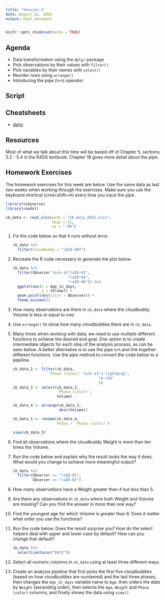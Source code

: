 ```yaml
---
title: "Session 3"
date: August 22, 2024
output: html_document
---
```



```r
knitr::opts_chunk$set(echo = TRUE)
```

## Agenda

* Data transformation using the `dplyr` package 
* Pick observations by their values with `filter()` 
* Pick variables by their names with `select()`
* Reorder rows using `arrange()`
* Introducing the pipe (`%>%`) operator
 

## Script

<!-- You can download the script from session 3 by clicking the link below. -->



<!-- ```{r, include = FALSE, eval = FALSE} -->

<!-- # install and load these packages -->
<!-- devtools::install_github('yihui/xfun') -->

<!-- # embed_file() requires a few more packages -->
<!-- xfun::pkg_load2(c('base64enc', 'htmltools', 'mime')) -->
<!-- ``` -->



<!-- ```{r echo=FALSE} -->
<!-- # a embed single file -->
<!-- xfun::embed_file('session_03.R') -->
<!-- ``` -->


## Cheatsheets

* [dplyr](https://rstudio.github.io/cheatsheets/data-transformation.pdf)


## Resources

Most of what we talk about this time will be based off of Chapter 5, sections 5.2 - 5.4 in the R4DS textbook. Chapter 18 gives more detail about the pipe.  


## Homework Exercises

The homework exercises for this week are below. Use the same data as last two weeks when working through the exercises. Make sure you use the keyboard shortcut (cmd+shift+m) every time you input the pipe.


```r
library(tidyverse)
library(readxl)

cb_data <- read_xlsx(path = "CB_data_2023.xlsx",
                     skip = 11,
                     na = "-99")

```

1. Fix the code below so that it runs without error.

    ```r
    cb_data %>% 
      filter(Cloudbuddy = "cbID-007")
    ```

1. Recreate the R code necessary to generate the plot below. 

    ```r
cb_data %>% 
      filter(Observer %in% c("raID-02",
                             "raID-04",
                             "raID-06")) %>% 
      ggplot(aes(x = Age_in_days,
                 y = Volume)) +
      geom_point(aes(color = Observer)) +
      theme_minimal()
    
    ```

1. How many observations are there in `cb_data` where the cloudbuddy Volume is less or equal to one. 

1. Use `arrange()` to show how many cloudbuddies there are in `cb_data`.

1. Many times when working with data, we need to use multiple different functions to achieve the desired end goal. One option is to create intermediate objects for each step of the analysis process, as can be seen below. A better alternative is to use the pipe ` %>% ` and link together different functions. Use the pipe method to convert the code below to a pipeline. 

    ```r
cb_data_2 <- filter(cb_data,
                    `Phase (color)` %in% c("1-lightgray",
                                           "6-red"
                                           ))
    cb_data_3 <- select(cb_data_2, 
                        `Phase (color)`,
                        Volume)
    
    cb_data_4 <- arrange(cb_data_3,
                         desc(Volume))
    
    cb_data_5 <- rename(cb_data_4,
                        Phase = `Phase (color)`)
    
    view(cb_data_5)
    ```

1. Find all observations where the cloudbuddy Weight is more than ten times the Volume. 

1. Run the code below and explain why the result looks the way it does. What would you change to achieve more meaningful output? 

    ```r
    cb_data %>% 
      filter(Observer == "raID-01", 
             Observer == "raID-02")
    ```

1. How many observations have a Weight greater than 4 but less than 5.

1. Are there any observations in `cb_data` where both Weight and Volume are missing? Can you find the answer in more than one way?

1. Find the youngest age for which Volume is greater than 6. Does it matter what order you use the functions? 

1. Run the code below. Does the result surprise you? How do the select helpers deal with upper and lower case by default? How can you change that default?

    ```r
    cb_data %>% 
      select(contains("DAYS"))
    ```

1. Select all numeric columns in `cb_data` using at least three different ways.

1. Create an analysis pipeline that first picks the first five cloudbuddies (based on how cloudbuddies are numbered) and the last three phases, then changes the `Age_in_days` variable name to `Age`, then orders the data by `Weight` (ascending order), then selects the `Age`, `Weight` and `Phase (color)` columns, and finally shows the data using `view()`. 

